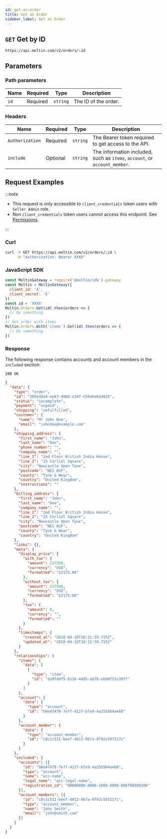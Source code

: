 ```yaml
---
id: get-an-order
title: Get an Order
sidebar_label: Get an Order
---
```


## `GET` Get by ID

```http
https://api.moltin.com/v2/orders/:id
```

## Parameters

### Path parameters

| Name | Required | Type | Description |
| --- | --- | --- | --- |
| `id` | Required | `string` | The ID of the order. |

### Headers

| Name | Required | Type | Description                                                                                                                                                                                                                                                       |
| --- | --- | --- |-------------------------------------------------------------------------------------------------------------------------------------------------------------------------------------------------------------------------------------------------------------------|
| `Authorization` | Required | `string` | The Bearer token required to get access to the API.                                                                                                                                                                                                               |
| `include` | Optional | `string` | The information included, such as `items`,  `account`, or `account_member`.                                                                                                                                                                                       |

## Request Examples

:::note

* This request is only accessible to `client_credentials` token users with `Seller Admin` role.
* Non `client_credentials` token users cannot access this endpoint. See [Permissions](../../basics/authentication/permissions.md).

:::

### Curl

```bash
curl -X GET https://api.moltin.com/v2/orders/:id \
     -H "Authorization: Bearer XXXX"
```

### JavaScript SDK

```javascript
const MoltinGateway = require('@moltin/sdk').gateway
const Moltin = MoltinGateway({
  client_id: 'X',
  client_secret: 'X'
})
const id = 'XXXX'
Moltin.Orders.Get(id).then(orders => {
  // Do something
})
// Get order with items
Moltin.Orders.With('items').Get(id).then(orders => {
  // Do something
})
```

### Response

The following response contains accounts and account members in the `included` section:

`200 OK`

```json
{
  "data": {
    "type": "order",
    "id": "369ad4a4-ee67-48b0-x347-t50a6e61d83d",
    "status": "incomplete",
    "payment": "unpaid",
    "shipping": "unfulfilled",
    "customer": {
      "name": "Mr John Doe",
      "email": "johndoe@example.com"
    },
    "shipping_address": {
      "first_name": "John",
      "last_name": "Doe",
      "phone_number": "",
      "company_name": "",
      "line_1": "2nd Floor British India House",
      "line_2": "15 Carliol Square",
      "city": "Newcastle Upon Tyne",
      "postcode": "NE1 6UF",
      "county": "Tyne & Wear",
      "country": "United Kingdom",
      "instructions": ""
    },
    "billing_address": {
      "first_name": "John",
      "last_name": "Doe",
      "company_name": "",
      "line_1": "2nd Floor British India House",
      "line_2": "15 Carliol Square",
      "city": "Newcastle Upon Tyne",
      "postcode": "NE1 6UF",
      "county": "Tyne & Wear",
      "country": "United Kingdom"
    },
    "links": {},
    "meta": {
      "display_price": {
        "with_tax": {
          "amount": 237500,
          "currency": "USD",
          "formatted": "$2175.00"
        },
        "without_tax": {
          "amount": 237500,
          "currency": "USD",
          "formatted": "$2175.00"
        },
        "tax": {
          "amount": 0,
          "currency": "",
          "formatted": ""
        }
      },
      "timestamps": {
        "created_at": "2018-04-16T10:11:59.715Z",
        "updated_at": "2018-04-16T10:11:59.715Z"
      }
    },
    "relationships": {
      "items": {
        "data": [
          {
            "type": "item",
            "id": "de9fddf5-011b-4485-abf8-ebb8f53c39ff"
          }
        ]
      },
      "account": {
        "data": {
          "type": "account",
          "id": "b6e47478-7e7f-4127-b7e9-4a255564ae68"
        }
      },
      "account_member": {
        "data": {
          "type": "account-member",
          "id": "c8c1c511-beef-4812-9b7a-9f92c587217c"
        }
      }
    },
    "included": {
      "accounts": [{
        "id": "b6e47478-7e7f-4127-b7e9-4a255564ae68",
        "type": "account",
        "name": "acc-name",
        "legal_name": "acc-legal-name",
        "registration_id": "00000000-0000-1000-8000-000f00000300"
      }],
      "account_members": [{
        "id": "c8c1c511-beef-4812-9b7a-9f92c587217c",
        "type": "account_member",
        "name": "John Smith",
        "email": "john@smith.com"
      }]
    }
  }
}
```
